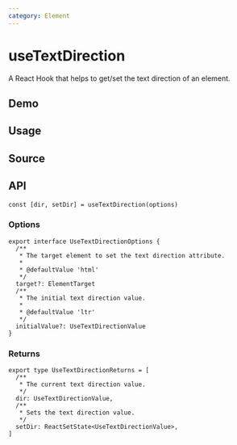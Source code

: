```yaml
---
category: Element
---
```


# useTextDirection


<HooksType category={frontmatter.category} />

A React Hook that helps to get/set the text direction of an element.

## Demo


<App />

## Usage



## Source


<Source />

## API

```tsx
const [dir, setDir] = useTextDirection(options)
```

### Options

```tsx
export interface UseTextDirectionOptions {
  /**
   * The target element to set the text direction attribute.
   *
   * @defaultValue 'html'
   */
  target?: ElementTarget
  /**
   * The initial text direction value.
   *
   * @defaultValue 'ltr'
   */
  initialValue?: UseTextDirectionValue
}
```

### Returns

```tsx
export type UseTextDirectionReturns = [
  /**
   * The current text direction value.
   */
  dir: UseTextDirectionValue,
  /**
   * Sets the text direction value.
   */
  setDir: ReactSetState<UseTextDirectionValue>,
]
```

